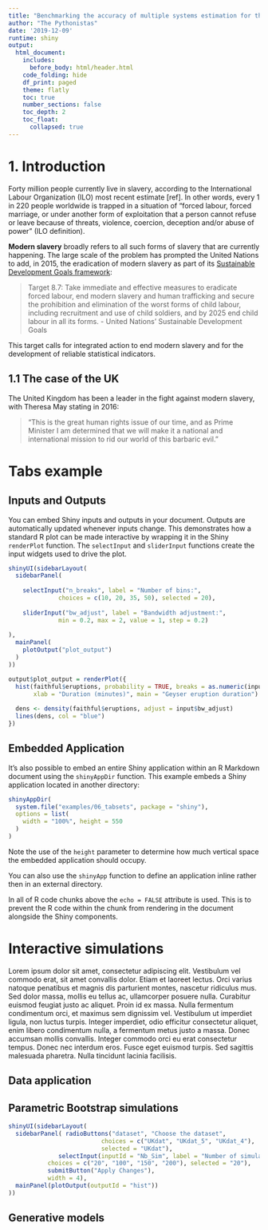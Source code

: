 ```yaml
---
title: "Benchmarking the accuracy of multiple systems estimation for the quantification of modern slavery"
author: "The Pythonistas"
date: '2019-12-09'
runtime: shiny
output:
  html_document:
    includes:
      before_body: html/header.html
    code_folding: hide
    df_print: paged
    theme: flatly
    toc: true
    number_sections: false
    toc_depth: 2
    toc_float: 
      collapsed: true
---
```



# 1. Introduction

Forty million people currently live in slavery, according to the International Labour Organization (ILO) most recent estimate [ref]. In other words, every 1 in 220 people worldwide is trapped in a situation of "forced labour, forced marriage, or under another form of exploitation that a person cannot refuse or leave because of threats, violence, coercion, deception and/or abuse of power" (ILO definition).

**Modern slavery** broadly refers to all such forms of slavery that are currently happening. The large scale of the problem has prompted the United Nations to add, in 2015, the eradication of modern slavery as part of its [Sustainable Development Goals framework](https://sustainabledevelopment.un.org/):

> Target 8.7: Take immediate and effective measures to eradicate forced labour, end modern slavery and human trafficking and secure the prohibition and elimination of the worst forms of child labour, including recruitment and use of child soldiers, and by 2025 end child labour in all its forms. - United Nations' Sustainable Development Goals

This target calls for integrated action to end modern slavery and for the development of reliable statistical indicators. 

<!--
However, statistical methodology to estimate the number of undetected victims of modern slavery is still in development. Victims of modern slavery are often hidden, making reliable estimates of the number of victims particularly challenging to develop.
-->

## 1.1 The case of the UK

The United Kingdom has been a leader in the fight against modern slavery, with Theresa May stating in 2016:

> "This is the great human rights issue of our time, and as Prime Minister I am determined that we will make it a national and international mission to rid our world of this barbaric evil."


# Tabs example {.tabset}

## Inputs and Outputs

You can embed Shiny inputs and outputs in your document. Outputs are automatically updated whenever inputs change.  This demonstrates how a standard R plot can be made interactive by wrapping it in the Shiny `renderPlot` function. The `selectInput` and `sliderInput` functions create the input widgets used to drive the plot.

```r

shinyUI(sidebarLayout(
  sidebarPanel( 
    
    selectInput("n_breaks", label = "Number of bins:",
              choices = c(10, 20, 35, 50), selected = 20),
    
    sliderInput("bw_adjust", label = "Bandwidth adjustment:",
              min = 0.2, max = 2, value = 1, step = 0.2)
    
),
  mainPanel(
    plotOutput("plot_output")
  )
))

output$plot_output = renderPlot({
  hist(faithful$eruptions, probability = TRUE, breaks = as.numeric(input$n_breaks),
       xlab = "Duration (minutes)", main = "Geyser eruption duration")
  
  dens <- density(faithful$eruptions, adjust = input$bw_adjust)
  lines(dens, col = "blue")
})
```

## Embedded Application

It's also possible to embed an entire Shiny application within an R Markdown document using the `shinyAppDir` function. This example embeds a Shiny application located in another directory:

```r
shinyAppDir(
  system.file("examples/06_tabsets", package = "shiny"),
  options = list(
    width = "100%", height = 550
  )
)
```

Note the use of the `height` parameter to determine how much vertical space the embedded application should occupy.

You can also use the `shinyApp` function to define an application inline rather then in an external directory.

In all of R code chunks above the `echo = FALSE` attribute is used. This is to prevent the R code within the chunk from rendering in the document alongside the Shiny components.


# Interactive simulations {.tabset}

Lorem ipsum dolor sit amet, consectetur adipiscing elit. Vestibulum vel commodo erat, sit amet convallis dolor. Etiam et laoreet lectus. Orci varius natoque penatibus et magnis dis parturient montes, nascetur ridiculus mus. Sed dolor massa, mollis eu tellus ac, ullamcorper posuere nulla. Curabitur euismod feugiat justo ac aliquet. Proin id ex massa. Nulla fermentum condimentum orci, et maximus sem dignissim vel. Vestibulum ut imperdiet ligula, non luctus turpis. Integer imperdiet, odio efficitur consectetur aliquet, enim libero condimentum nulla, a fermentum metus justo a massa. Donec accumsan mollis convallis. Integer commodo orci eu erat consectetur tempus. Donec nec interdum eros. Fusce eget euismod turpis. Sed sagittis malesuada pharetra. Nulla tincidunt lacinia facilisis.


## Data application

## Parametric Bootstrap simulations

```r
shinyUI(sidebarLayout(
  sidebarPanel( radioButtons("dataset", "Choose the dataset",
                          choices = c("UKdat", "UKdat_5", "UKdat_4"),
                          selected = "UKdat"), 
              selectInput(inputId = "Nb_Sim", label = "Number of simulations", 
           choices = c("20", "100", "150", "200"), selected = "20"),
           submitButton("Apply Changes"),
           width = 4),
  mainPanel(plotOutput(outputId = "hist"))
))


```

## Generative models

```r

```



